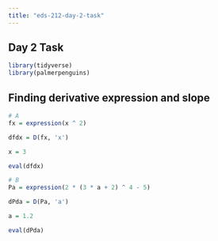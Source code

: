 ```yaml
---
title: "eds-212-day-2-task"
---
```


## Day 2 Task

```r
library(tidyverse)
library(palmerpenguins)
```

## Finding derivative expression and slope

```r
# A
fx = expression(x ^ 2)

dfdx = D(fx, 'x')

x = 3

eval(dfdx)
```

```r
# B 
Pa = expression(2 * (3 * a + 2) ^ 4 - 5)

dPda = D(Pa, 'a')

a = 1.2

eval(dPda)
```
